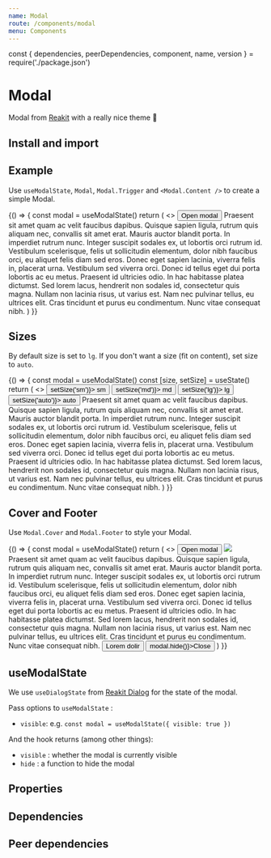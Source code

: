 ```yaml
---
name: Modal
route: /components/modal
menu: Components
---
```


const { dependencies, peerDependencies, component, name, version } = require('./package.json')

# Modal

<TagVersion version={version} name={name} />

Modal from [Reakit](https://reakit.io/docs/dialog/) with a really nice theme 👀

## Install and import

<Usage component={component} name={name} peerDependencies={peerDependencies} />

## Example

Use `useModalState`, `Modal`, `Modal.Trigger` and `<Modal.Content />` to create a simple Modal.

<Playground>
  {() => {
    const modal = useModalState()
    return (
      <>
        <Button as={Modal.Trigger} {...modal}>
          Open modal
        </Button>
        <Modal {...modal} ariaLabel="example">
          <Modal.Content color="nude.900">
            Praesent sit amet quam ac velit faucibus dapibus. Quisque sapien ligula, rutrum quis
            aliquam nec, convallis sit amet erat. Mauris auctor blandit porta. In imperdiet rutrum
            nunc. Integer suscipit sodales ex, ut lobortis orci rutrum id. Vestibulum scelerisque,
            felis ut sollicitudin elementum, dolor nibh faucibus orci, eu aliquet felis diam sed
            eros. Donec eget sapien lacinia, viverra felis in, placerat urna. Vestibulum sed viverra
            orci. Donec id tellus eget dui porta lobortis ac eu metus. Praesent id ultricies odio.
            In hac habitasse platea dictumst. Sed lorem lacus, hendrerit non sodales id, consectetur
            quis magna. Nullam non lacinia risus, ut varius est. Nam nec pulvinar tellus, eu
            ultrices elit. Cras tincidunt et purus eu condimentum. Nunc vitae consequat nibh.
          </Modal.Content>
        </Modal>
      </>
    )
  }}
</Playground>

## Sizes

By default size is set to `lg`. If you don't want a size (fit on content), set size to `auto`.

<Playground>
  {() => {
    const modal = useModalState()
    const [size, setSize] = useState()
    return (
      <>
        <Button as={Modal.Trigger} {...modal} onClick={() => setSize('sm')}>
          sm
        </Button>
        <Button as={Modal.Trigger} {...modal} onClick={() => setSize('md')}>
          md
        </Button>
        <Button as={Modal.Trigger} {...modal} onClick={() => setSize('lg')}>
          lg
        </Button>
        <Button as={Modal.Trigger} {...modal} onClick={() => setSize('auto')}>
          auto
        </Button>
        <Modal {...modal} size={size} ariaLabel="size example">
          <Modal.Content>
            Praesent sit amet quam ac velit faucibus dapibus. Quisque sapien ligula, rutrum quis
            aliquam nec, convallis sit amet erat. Mauris auctor blandit porta. In imperdiet rutrum
            nunc. Integer suscipit sodales ex, ut lobortis orci rutrum id. Vestibulum scelerisque,
            felis ut sollicitudin elementum, dolor nibh faucibus orci, eu aliquet felis diam sed
            eros. Donec eget sapien lacinia, viverra felis in, placerat urna. Vestibulum sed viverra
            orci. Donec id tellus eget dui porta lobortis ac eu metus. Praesent id ultricies odio.
            In hac habitasse platea dictumst. Sed lorem lacus, hendrerit non sodales id, consectetur
            quis magna. Nullam non lacinia risus, ut varius est. Nam nec pulvinar tellus, eu
            ultrices elit. Cras tincidunt et purus eu condimentum. Nunc vitae consequat nibh.
          </Modal.Content>
        </Modal>
      </>
    )
  }}
</Playground>

## Cover and Footer

Use `Modal.Cover` and `Modal.Footer` to style your Modal.

<Playground>
  {() => {
    const modal = useModalState()
    return (
      <>
        <Button as={Modal.Trigger} {...modal}>
          Open modal
        </Button>
        <Modal {...modal} ariaLabel="example">
          <Modal.Cover height={200}>
            <img src="https://m.media-amazon.com/images/M/MV5BMzE0NzgyODIxN15BMl5BanBnXkFtZTgwNDU0NjU5NzE@._V1_SX1777_CR0,0,1777,994_AL_.jpg" />
          </Modal.Cover>
          <Modal.Content>
            Praesent sit amet quam ac velit faucibus dapibus. Quisque sapien ligula, rutrum quis
            aliquam nec, convallis sit amet erat. Mauris auctor blandit porta. In imperdiet rutrum
            nunc. Integer suscipit sodales ex, ut lobortis orci rutrum id. Vestibulum scelerisque,
            felis ut sollicitudin elementum, dolor nibh faucibus orci, eu aliquet felis diam sed
            eros. Donec eget sapien lacinia, viverra felis in, placerat urna. Vestibulum sed viverra
            orci. Donec id tellus eget dui porta lobortis ac eu metus. Praesent id ultricies odio.
            In hac habitasse platea dictumst. Sed lorem lacus, hendrerit non sodales id, consectetur
            quis magna. Nullam non lacinia risus, ut varius est. Nam nec pulvinar tellus, eu
            ultrices elit. Cras tincidunt et purus eu condimentum. Nunc vitae consequat nibh.
          </Modal.Content>
          <Modal.Footer>
            <Box width={1} display="flex" justifyContent="space-between">
              <Button variant="secondary">Lorem dolir</Button>
              <Button onClick={() => modal.hide()}>Close</Button>
            </Box>
          </Modal.Footer>
        </Modal>
      </>
    )
  }}
</Playground>

## useModalState

We use `useDialogState` from [Reakit Dialog](https://reakit.io/docs/dialog/#usedialogstate) for the state of the modal.

Pass options to `useModalState` :

- `visible`: e.g. `const modal = useModalState({ visible: true })`

And the hook returns (among other things):

- `visible` : whether the modal is currently visible
- `hide` : a function to hide the modal

## Properties

<Props of={Modal} />

## Dependencies

<Dependencies dependencies={dependencies} />

## Peer dependencies

<Dependencies dependencies={peerDependencies} />
